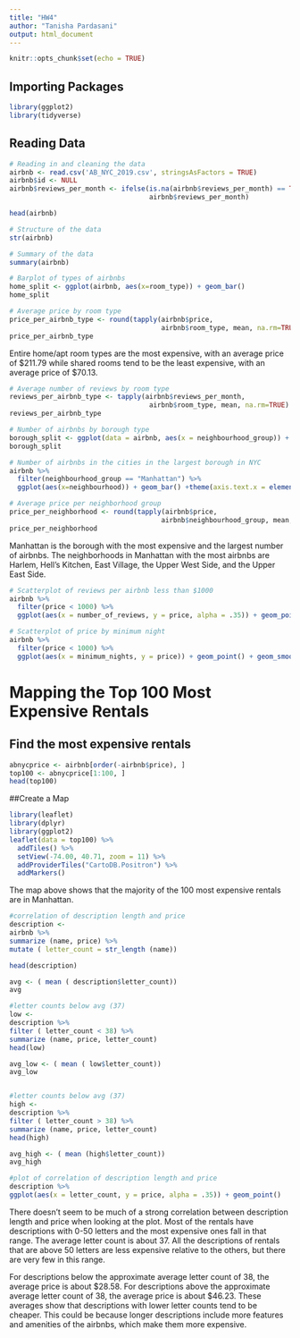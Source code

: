 ```yaml
---
title: "HW4"
author: "Tanisha Pardasani"
output: html_document
---
```


```r
knitr::opts_chunk$set(echo = TRUE)
```


## Importing Packages

```r
library(ggplot2)
library(tidyverse)
```


## Reading Data

```r
# Reading in and cleaning the data
airbnb <- read.csv('AB_NYC_2019.csv', stringsAsFactors = TRUE)
airbnb$id <- NULL
airbnb$reviews_per_month <- ifelse(is.na(airbnb$reviews_per_month) == TRUE, 0,
                                   airbnb$reviews_per_month)

head(airbnb)
```

```r
# Structure of the data
str(airbnb)
```

```r
# Summary of the data
summary(airbnb)
```

```r
# Barplot of types of airbnbs
home_split <- ggplot(airbnb, aes(x=room_type)) + geom_bar()
home_split
```

```r
# Average price by room type
price_per_airbnb_type <- round(tapply(airbnb$price,
                                      airbnb$room_type, mean, na.rm=TRUE), 2)
price_per_airbnb_type
```
Entire home/apt room types are the most expensive, with an average price of $211.79 while shared rooms tend to be the least expensive, with an average price of $70.13.

```r
# Average number of reviews by room type
reviews_per_airbnb_type <- tapply(airbnb$reviews_per_month,
                                   airbnb$room_type, mean, na.rm=TRUE)
reviews_per_airbnb_type
```


```r
# Number of airbnbs by borough type
borough_split <- ggplot(data = airbnb, aes(x = neighbourhood_group)) + geom_bar()
borough_split
```

```r
# Number of airbnbs in the cities in the largest borough in NYC
airbnb %>%
  filter(neighbourhood_group == "Manhattan") %>%
  ggplot(aes(x=neighbourhood)) + geom_bar() +theme(axis.text.x = element_text(angle = 90))

```

```r
# Average price per neighborhood group
price_per_neighborhood <- round(tapply(airbnb$price,
                                      airbnb$neighbourhood_group, mean, na.rm=TRUE), 2)
price_per_neighborhood
```

Manhattan is the borough with the most expensive and the largest number of airbnbs. The neighborhoods in Manhattan with the most airbnbs are Harlem, Hell's Kitchen, East Village, the Upper West Side, and the Upper East Side.

```r
# Scatterplot of reviews per airbnb less than $1000
airbnb %>%
  filter(price < 1000) %>%
  ggplot(aes(x = number_of_reviews, y = price, alpha = .35)) + geom_point() + geom_smooth()

```

```r
# Scatterplot of price by minimum night
airbnb %>%
  filter(price < 1000) %>%
  ggplot(aes(x = minimum_nights, y = price)) + geom_point() + geom_smooth()

```
# Mapping the Top 100 Most Expensive Rentals
## Find the most expensive rentals
```r
abnycprice <- airbnb[order(-airbnb$price), ]
top100 <- abnycprice[1:100, ]
head(top100)
```

##Create a Map
```r
library(leaflet)
library(dplyr)
library(ggplot2)
leaflet(data = top100) %>%
  addTiles() %>%
  setView(-74.00, 40.71, zoom = 11) %>%
  addProviderTiles("CartoDB.Positron") %>%
  addMarkers()
```
The map above shows that the majority of the 100 most expensive rentals are in Manhattan.

```r
#correlation of description length and price
description <-
airbnb %>%
summarize (name, price) %>%
mutate ( letter_count = str_length (name)) 

head(description)

avg <- ( mean ( description$letter_count))
avg

#letter counts below avg (37)
low <-
description %>%
filter ( letter_count < 38) %>%
summarize (name, price, letter_count) 
head(low)

avg_low <- ( mean ( low$letter_count))
avg_low


#letter counts below avg (37)
high <-
description %>%
filter ( letter_count > 38) %>%
summarize (name, price, letter_count) 
head(high)

avg_high <- ( mean (high$letter_count))
avg_high
```

```r
#plot of correlation of description length and price
description %>%
ggplot(aes(x = letter_count, y = price, alpha = .35)) + geom_point()
```

There doesn't seem to be much of a strong correlation between description length and price when looking at the plot. Most of the rentals have descriptions with 0-50 letters and the most expensive ones fall in that range. The average letter count is about 37. All the descriptions of rentals that are above 50 letters are less expensive relative to the others, but there are very few in this range.

For descriptions below the approximate average letter count of 38, the average price is about $28.58.
For descriptions above the approximate average letter count of 38, the average price is about $46.23.
These averages show that descriptions with lower letter counts tend to be cheaper. This could be because longer descriptions include more features and amenities of the airbnbs, which make them more expensive.

